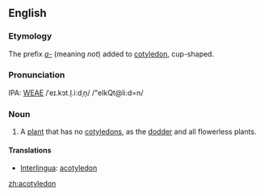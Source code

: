 ==English==
===Etymology===
The prefix ''[[a-]]'' (meaning ''not'') added to [[cotyledon]], cup-shaped.

===Pronunciation===
IPA: [[WEAE]] /ˈeɪ.kɔt.l̩.iːdˌn̩/ 
/"eIkQt@li:d=n/

===Noun===
#{{botany}} A [[plant]] that has no [[cotyledon]]s, as the [[dodder]] and all flowerless plants.

==== Translations ====
*[[Interlingua]]: [[acotyledon]]

[[zh:acotyledon]]